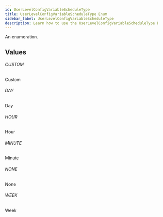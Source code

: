 ```yaml
---
id: UserLevelConfigVariableScheduleType
title: UserLevelConfigVariableScheduleType Enum
sidebar_label: UserLevelConfigVariableScheduleType
description: Learn how to use the UserLevelConfigVariableScheduleType Enum for Prismatic's API.
---
```


An enumeration.

## Values

###### CUSTOM

Custom

###### DAY

Day

###### HOUR

Hour

###### MINUTE

Minute

###### NONE

None

###### WEEK

Week

